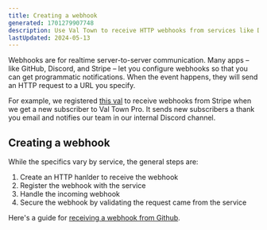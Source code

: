 ```yaml
---
title: Creating a webhook
generated: 1701279907748
description: Use Val Town to receive HTTP webhooks from services like Discord or Stripe
lastUpdated: 2024-05-13
---
```



Webhooks are for realtime server-to-server communication. Many apps – like GitHub,
Discord, and Stripe – let you configure webhooks so that you can get programmatic notifications.
When the event happens, they will send an HTTP request to a URL you specify.

For example, we registered
[this val](https://www.val.town/v/stevekrouse/newStripeEvent) to receive webhooks from Stripe
when we get a new subscriber to Val Town Pro. It sends new subscribers a thank you email and notifies our team in our internal Discord channel.

## Creating a webhook

While the specifics vary by service, the general steps are:

1. Create an HTTP hanlder to receive the webhook
2. Register the webhook with the service
3. Handle the incoming webhook
4. Secure the webhook by validating the request came from the service

Here's a guide for [receiving a webhook from Github](/integrations/github/receiving-a-github-webhook).
